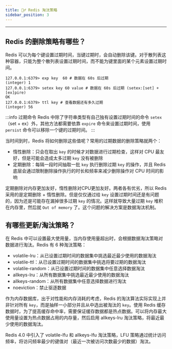 ```yaml
---
title: 🙅‍♂️ Redis 淘汰策略
sidebar_position: 3
---
```


----

## Redis 的删除策略有哪些？

Redis 可以为每个键设置过期时间，当键过期时，会自动删除该键。对于散列表这种容器，只能为整个散列表设置过期时间，而不能为键里面的某个元素设置过期时间。

```text
127.0.0.1:6379> exp key  60 # 数据在 60s 后过期
(integer) 1
127.0.0.1:6379> setex key 60 value # 数据在 60s 后过期 (setex:[set] + [ex]pire)
OK
127.0.0.1:6379> ttl key # 查看数据还有多久过期
(integer) 56
```

:::info 过期命令
Redis 中除了字符串类型有自己独有设置过期时间的命令 `setex` （set + ex）外，其他方法都需要依靠 `expire` 命令来设置过期时间，使用 `persist` 命令可以移除一个键的过期时间。
:::

当时间到时，Redis 将如何删除这些值呢？常用的过期数据的删除策略就两个：

- 惰性删除：只会在取出 `key` 的时候才对数据进行过期检查，这样对 CPU 最友好，但是可能会造成太多过期 `key` 没有被删除
- 定期删除：每隔一段时间抽取一批 `key` 执行删除过期 `key` 的操作，并且 Redis 底层会通过限制删除操作执行的时长和频率来减少删除操作对 CPU 时间的影响

定期删除对内存更加友好，惰性删除对CPU更加友好。两者各有优劣，所以 Redis 采用的是定期删除 + 惰性删除。但是仅仅通过给 `key` 设置过期时间还是有问题的，因为还是可能存在漏掉很多过期 `key` 的情况。这样就导致大量过期 `key` 堆积在内存里，然后就 `Out of memory` 了。这个问题的解决方案是数据淘汰机制。

## 有哪些更新/淘汰策略？

在 Redis 中可以设置最大使用量，当内存使用量超出时，会根据数据淘汰策略对数据进行淘汰。Redis 有 6 种淘汰策略：

- volatile-lru：从已设置过期时间的数据集中挑选最近最少使用的数据淘汰
- volatile-ttl：从已设置过期时间的数据集中挑选将要过期的数据淘汰
- volatile-random：从已设置过期时间的数据集中任意选择数据淘汰
- allkeys-lru：从所有数据集中挑选最近最少使用的数据淘汰
- allkeys-random：从所有数据集中任意选择数据进行淘汰
- noeviction：禁止驱逐数据

作为内存数据库，出于对性能和内存消耗的考虑，Redis 的淘汰算法实际实现上并非针对所有 `key`，而是抽样一小部分并且从中选出被淘汰的 `key`。使用 Redis 缓存数据时，为了提高缓存命中率，需要保证缓存数据都是热点数据。可以将内存最大使用量设置为热点数据占用的内存量，然后启用 allkeys-lru 淘汰策略，将最近最少使用的数据淘汰。

Redis 4.0 中引入了 volatile-lfu 和 allkeys-lfu 淘汰策略，LFU 策略通过统计访问频率，将访问频率最少的键值对（最近一次被访问次数最少的数据）淘汰。
